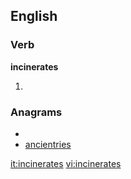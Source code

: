 
==English==

===Verb===
'''incinerates'''

# {{third-person singular of|[[incinerate]]}}

===Anagrams===
* {{alphagram|aceeiinnrst}}
* [[ancientries#English|ancientries]]

[[it:incinerates]]
[[vi:incinerates]]